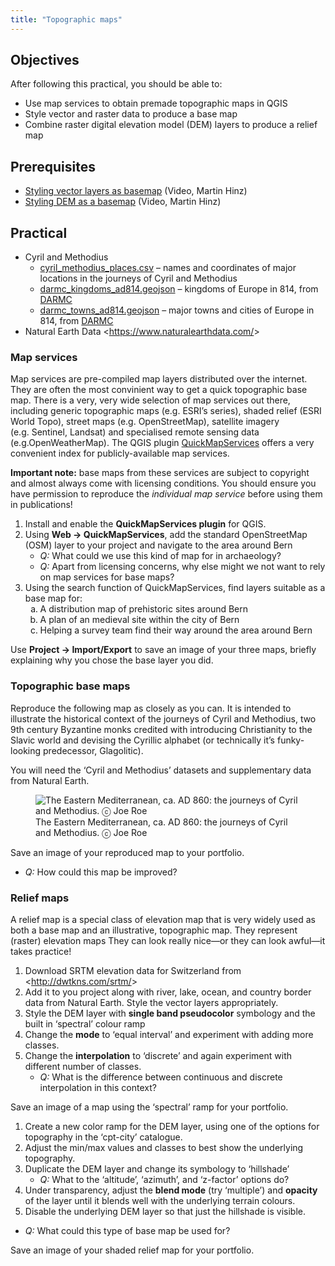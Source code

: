 ```yaml
---
title: "Topographic maps"
---
```


## Objectives

After following this practical, you should be able to:

* Use map services to obtain premade topographic maps in QGIS
* Style vector and raster data to produce a base map
* Combine raster digital elevation model (DEM) layers to produce a relief map

## Prerequisites

* [Styling vector layers as basemap](https://tube.switch.ch/videos/52650b8c) (Video, Martin Hinz)
* [Styling DEM as a basemap](https://tube.switch.ch/videos/798f310f) (Video, Martin Hinz)

## Practical

* Cyril and Methodius
  * [cyril_methodius_places.csv](cyril_methodius_places.csv) – names and coordinates of major locations in the journeys of Cyril and Methodius
  * [darmc_kingdoms_ad814.geojson](darmc_kingdoms_ad814.geojson) – kingdoms of Europe in 814, from [DARMC](https://darmc.harvard.edu/)
  * [darmc_towns_ad814.geojson](darmc_towns_ad814.geojson) – major towns and cities of Europe in 814, from [DARMC](https://darmc.harvard.edu/)
* Natural Earth Data <<https://www.naturalearthdata.com/>>

### Map services

Map services are pre-compiled map layers distributed over the internet.
They are often the most convinient way to get a quick topographic base map.
There is a very, very wide selection of map services out there, including generic topographic maps (e.g. ESRI's series), shaded relief (ESRI World Topo), street maps (e.g. OpenStreetMap), satellite imagery (e.g. Sentinel, Landsat) and specialised remote sensing data (e.g.OpenWeatherMap).
The QGIS plugin [QuickMapServices](https://qms.nextgis.com/) offers a very convenient index for publicly-available map services.

**Important note:** base maps from these services are subject to copyright and almost always come with licensing conditions. You should ensure you have permission to reproduce the *individual map service* before using them in publications!

1. Install and enable the **QuickMapServices plugin** for QGIS.
2. Using **Web → QuickMapServices**, add the standard OpenStreetMap (OSM) layer to your project and navigate to the area around Bern
    * *Q:* What could we use this kind of map for in archaeology?
    * *Q:* Apart from licensing concerns, why else might we not want to rely on map services for base maps?
3. Using the search function of QuickMapServices, find layers suitable as a base map for:
    a. A distribution map of prehistoric sites around Bern
    b. A plan of an medieval site within the city of Bern
    c. Helping a survey team find their way around the area around Bern

Use **Project → Import/Export** to save an image of your three maps, briefly explaining why you chose the base layer you did.

### Topographic base maps

Reproduce the following map as closely as you can.
It is intended to illustrate the historical context of the journeys of Cyril and Methodius, two 9th century Byzantine monks credited with introducing Christianity to the Slavic world and devising the Cyrillic alphabet (or technically it's funky-looking predecessor, Glagolitic).

You will need the 'Cyril and Methodius' datasets and supplementary data from Natural Earth.

![The Eastern Mediterranean, ca. AD 860: the journeys of Cyril and Methodius. ⓒ Joe Roe](cyril_methodius.png)

Save an image of your reproduced map to your portfolio.

* *Q:* How could this map be improved?

### Relief maps

A relief map is a special class of elevation map that is very widely used as both a base map and an illustrative, topographic map.
They represent (raster) elevation maps 
They can look really nice—or they can look awful—it takes practice!

1. Download SRTM elevation data for Switzerland from <<http://dwtkns.com/srtm/>>
2. Add it to you project along with river, lake, ocean, and country border data from Natural Earth. Style the vector layers appropriately.
3. Style the DEM layer with **single band pseudocolor** symbology and the built in 'spectral' colour ramp
4. Change the **mode** to 'equal interval' and experiment with adding more classes.
5. Change the **interpolation** to 'discrete' and again experiment with different number of classes.
    * *Q:* What is the difference between continuous and discrete interpolation in this context?

Save an image of a map using the 'spectral' ramp for your portfolio.

1. Create a new color ramp for the DEM layer, using one of the options for topography in the 'cpt-city' catalogue.
2. Adjust the min/max values and classes to best show the underlying topography.
3. Duplicate the DEM layer and change its symbology to 'hillshade'
   * *Q:* What to the 'altitude', 'azimuth', and 'z-factor' options do?
4. Under transparency, adjust the **blend mode** (try 'multiple') and **opacity** of the layer until it blends well with the underlying terrain colours.
5. Disable the underlying DEM layer so that just the hillshade is visible.
  * *Q:* What could this type of base map be used for?

Save an image of your shaded relief map for your portfolio.
